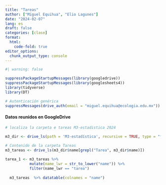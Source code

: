 ```yaml
---
title: "Tareas"
author: ["Miguel Equihua", "Elio Lagunes"]
date: "2024-02-07"
lang: es
draft: false
categories: [clase]
format:
  html:
    code-fold: true
editor_options: 
  chunk_output_type: console
---
```


```r
#| warning: false

suppressPackageStartupMessages(library(googledrive))
suppressPackageStartupMessages(library(googlesheets4))
library(tidyverse)
library(DT)

# Autenticación genérica
suppressMessages(drive_auth(email = "miguel.equihua@ecologia.edu.mx"))
```



#### Datos reunidos en GoogleDrive



```r
# localiza la carpeta e tareas M3-estadistica 2024

m3_dir <- drive_ls(path = 'M3-estadística', recursive = TRUE, type = "folder")
  
# Contenido de la carpeta Tareas
m3_tareas <- drive_ls(m3_dir$name[grepl("Tarea", m3_dir$name)])

tarea_1 <- m3_tareas %>% 
           mutate(name_lwr = str_to_lower("name")) %>% 
           filter(name_lwr == "tarea")
  
  m3_tareas  %>% datatable(colnames = "name")

```
